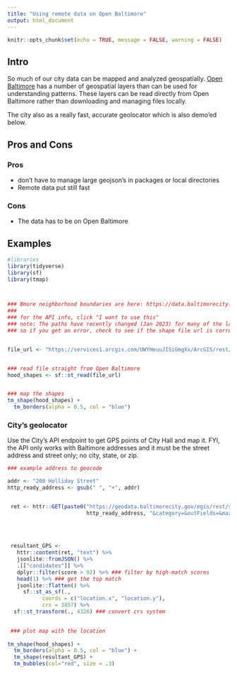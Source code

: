 ```yaml
---
title: "Using remote data on Open Baltimore"
output: html_document
---
```



```r
knitr::opts_chunk$set(echo = TRUE, message = FALSE, warning = FALSE)

```

## Intro

So much of our city data can be mapped and analyzed geospatially. [Open Baltimore](https://data.baltimorecity.gov/) has a number of geospatial layers than can be used for understanding patterns. These layers can be read directly from Open Baltimore rather than downloading and managing files locally.

The city also as a really fast, accurate geolocator which is also demo'ed below.


## Pros and Cons

### Pros

+ don't have to manage large geojson's in packages or local directories
+ Remote data put still fast


### Cons

+ The data has to be on Open Baltimore



## Examples


```r

#libraries
library(tidyverse)
library(sf)
library(tmap)



### Bmore neighborhood boundaries are here: https://data.baltimorecity.gov/datasets/neighborhood-1/explore
###
### for the API info, click "I want to use this"
### note: The paths have recently changed (Jan 2023) for many of the layers/datasets on open Baltimore 
### so if you get an error, check to see if the shape file url is correct in open baltimore.


file_url <- "https://services1.arcgis.com/UWYHeuuJISiGmgXx/ArcGIS/rest/services/neighborhood_2010/FeatureServer/0/query?outFields=*&where=1%3D1&f=geojson"


### read file straight from Open Baltimore
hood_shapes <- sf::st_read(file_url)


### map the shapes
tm_shape(hood_shapes) +
  tm_borders(alpha = 0.5, col = "blue") 

```




### City's geolocator

Use the City's API endpoint to get GPS points of City Hall and map it. FYI, the API only works with Baltimore addresses and it must be the street address and street only; no city, state, or zip.

```r

### example address to geocode

addr <- "200 Holliday Street"
http_ready_address <- gsub(" ", "+", addr)


 ret <- httr::GET(paste0("https://geodata.baltimorecity.gov/egis/rest/services/Locator/EGISCompositeLocator/GeocodeServer/findAddressCandidates?SingleKey=&Address=&Street=&StreetAdd=&SingleLine=", 
                         http_ready_address, "&category=&outFields=&maxLocations=&outSR=&searchExtent=&location=&distance=&magicKey=&f=pjson"))
 
 
 
 
 resultant_GPS <- 
   httr::content(ret, "text") %>% 
   jsonlite::fromJSON() %>% 
   .[["candidates"]] %>% 
   dplyr::filter(score > 92) %>% ### filter by high-match scores
   head(1) %>% ### get the top match
   jsonlite::flatten() %>% 
     sf::st_as_sf(., 
           coords = c("location.x", "location.y"), 
           crs = 3857) %>% 
  sf::st_transform(., 4326) ### convert crs system
 

 ### plot map with the location 
 
tm_shape(hood_shapes) +
  tm_borders(alpha = 0.5, col = "blue") +
  tm_shape(resultant_GPS) +
  tm_bubbles(col="red", size = .3) 

```